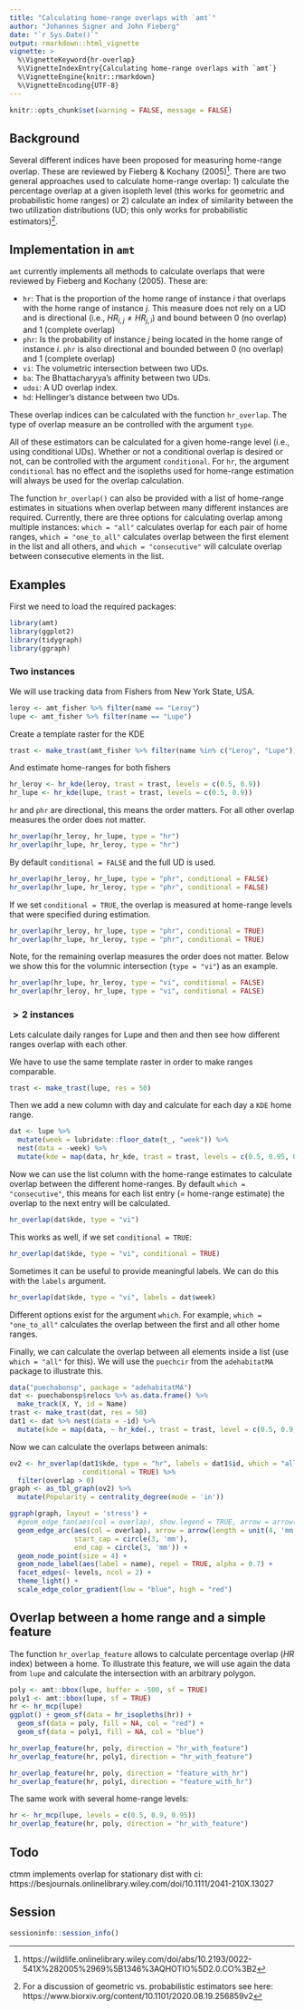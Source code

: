 ```yaml
---
title: "Calculating home-range overlaps with `amt`"
author: "Johannes Signer and John Fieberg"
date: "`r Sys.Date()`"
output: rmarkdown::html_vignette
vignette: >
  %\VignetteKeyword{hr-overlap}
  %\VignetteIndexEntry{Calculating home-range overlaps with `amt`}
  %\VignetteEngine{knitr::rmarkdown}
  %\VignetteEncoding{UTF-8}
---
```


```r
knitr::opts_chunk$set(warning = FALSE, message = FALSE)
```

## Background

Several different indices have been proposed for measuring home-range overlap. These are reviewed
by Fieberg & Kochany
(2005)^[https://wildlife.onlinelibrary.wiley.com/doi/abs/10.2193/0022-541X%282005%2969%5B1346%3AQHOTIO%5D2.0.CO%3B2].
There are two general approaches used to calculate home-range overlap: 1) calculate the percentage overlap at a given isopleth level (this works for geometric and probabilistic home ranges) or 2) calculate an index of
similarity between the two utilization distributions (UD; this only works for
probabilistic estimators)^[For a discussion of geometric vs. probabilistic estimators see here: https://www.biorxiv.org/content/10.1101/2020.08.19.256859v2].

## Implementation in `amt`

`amt` currently implements all methods to calculate overlaps that were reviewed by Fieberg and Kochany (2005). These are: 

- `hr`: That is the proportion of the home range of instance $i$ that overlaps with the home range of instance $j$. This measure does not rely on a UD and is directional (i.e., $HR_{i,j} \ne HR_{j,i}$) and bound between 0 (no overlap) and 1 (complete overlap)
- `phr`: Is the probability of instance $j$ being located in the home range of instance $i$. `phr` is also directional and bounded between 0 (no overlap) and 1 (complete overlap)
- `vi`: The volumetric intersection between two UDs.
- `ba`: The Bhattacharyya's affinity between two UDs. 
- `udoi`: A UD overlap index. 
- `hd`: Hellinger's distance between two UDs. 

These overlap indices can be calculated with the function `hr_overlap`. The type of overlap measure an be controlled with the argument `type`. 

All of these estimators can be calculated for a given home-range level (i.e., using conditional UDs). Whether or not a conditional overlap is desired or not, can be controlled with the argument `conditional`. For `hr`, the argument `conditional` has no effect and the isopleths used for home-range estimation will always be used for the overlap calculation. 

The function `hr_overlap()` can also be provided with a list of home-range estimates in situations when overlap between many different instances are required. Currently, there are three options for calculating overlap among multiple instances: `which = "all"` calculates overlap for each pair of home ranges, `which = "one_to_all"` calculates overlap between the first element in the list and all others, and `which = "consecutive"` will calculate overlap between consecutive elements in the list. 


## Examples

First we need to load the required packages: 

```r
library(amt)
library(ggplot2)
library(tidygraph)
library(ggraph)
```

### Two instances

We will use tracking data from Fishers from New York State, USA. 

```r
leroy <- amt_fisher %>% filter(name == "Leroy")
lupe <- amt_fisher %>% filter(name == "Lupe")
```

Create a template raster for the KDE

```r
trast <- make_trast(amt_fisher %>% filter(name %in% c("Leroy", "Lupe")), res = 50)
```

And estimate home-ranges for both fishers

```r
hr_leroy <- hr_kde(leroy, trast = trast, levels = c(0.5, 0.9))
hr_lupe <- hr_kde(lupe, trast = trast, levels = c(0.5, 0.9))
```

`hr` and `phr` are directional, this means the order matters. For all other overlap measures the order does not matter. 

```r
hr_overlap(hr_leroy, hr_lupe, type = "hr") 
hr_overlap(hr_lupe, hr_leroy, type = "hr")
```

By default `conditional = FALSE` and the full UD is used.

```r
hr_overlap(hr_leroy, hr_lupe, type = "phr", conditional = FALSE) 
hr_overlap(hr_lupe, hr_leroy, type = "phr", conditional = FALSE)
```

If we set `conditional = TRUE`, the overlap is measured at home-range levels that were specified during estimation. 

```r
hr_overlap(hr_leroy, hr_lupe, type = "phr", conditional = TRUE) 
hr_overlap(hr_lupe, hr_leroy, type = "phr", conditional = TRUE)
```

Note, for the remaining overlap measures the order does not matter. Below
we show this for the volumnic intersection (`type = "vi"`) as an example. 

```r
hr_overlap(hr_lupe, hr_leroy, type = "vi", conditional = FALSE)
hr_overlap(hr_leroy, hr_lupe, type = "vi", conditional = FALSE)
```

### $> 2$ instances

Lets calculate daily ranges for Lupe and then and then see how different
ranges overlap with each other.

We have to use the same template raster in order to make ranges comparable. 

```r
trast <- make_trast(lupe, res = 50)
```

Then we add a new column with day and calculate for each day a `KDE` home range. 

```r
dat <- lupe %>% 
  mutate(week = lubridate::floor_date(t_, "week")) %>% 
  nest(data = -week) %>% 
  mutate(kde = map(data, hr_kde, trast = trast, levels = c(0.5, 0.95, 0.99)))
```
  
Now we can use the list column with the home-range estimates to calculate
overlap between the different home-ranges. By default `which = "consecutive"`, this means for each list entry (= home-range estimate) the overlap to the next entry will be calculated.

```r
hr_overlap(dat$kde, type = "vi")
```

This works as well, if we set `conditional = TRUE`:

```r
hr_overlap(dat$kde, type = "vi", conditional = TRUE)
```

Sometimes it can be useful to provide meaningful labels. We can do this with
the `labels` argument.

```r
hr_overlap(dat$kde, type = "vi", labels = dat$week)
```

Different options exist for the argument `which`. For example, `which = "one_to_all"` calculates the overlap between the first and all other home ranges. 


Finally, we can calculate the overlap between all elements inside a list (use
`which = "all"` for this). We will use the `puechcir` from the `adehabitatMA` package to illustrate this. 


```r
data("puechabonsp", package = "adehabitatMA")
dat <- puechabonsp$relocs %>% as.data.frame() %>% 
  make_track(X, Y, id = Name)
trast <- make_trast(dat, res = 50)
dat1 <- dat %>% nest(data = -id) %>% 
  mutate(kde = map(data, ~ hr_kde(., trast = trast, level = c(0.5, 0.9, 0.99))))
```

Now we can calculate the overlaps between animals: 

```r
ov2 <- hr_overlap(dat1$kde, type = "hr", labels = dat1$id, which = "all", 
                  conditional = TRUE) %>% 
  filter(overlap > 0)
graph <- as_tbl_graph(ov2) %>% 
  mutate(Popularity = centrality_degree(mode = 'in')) 

ggraph(graph, layout = 'stress') + 
  #geom_edge_fan(aes(col = overlap), show.legend = TRUE, arrow = arrow()) + 
  geom_edge_arc(aes(col = overlap), arrow = arrow(length = unit(4, 'mm'), type = "closed"), 
                start_cap = circle(3, 'mm'),
                end_cap = circle(3, 'mm')) + 
  geom_node_point(size = 4) + 
  geom_node_label(aes(label = name), repel = TRUE, alpha = 0.7) +
  facet_edges(~ levels, ncol = 2) + 
  theme_light() +
  scale_edge_color_gradient(low = "blue", high = "red")
```
  
## Overlap between a home range and a simple feature

The function `hr_overlap_feature` allows to calculate percentage overlap ($HR$ index) between a home. To illustrate this feature, we will use again the data from `lupe` and calculate the intersection with an arbitrary polygon. 

```r
poly <- amt::bbox(lupe, buffer = -500, sf = TRUE)
poly1 <- amt::bbox(lupe, sf = TRUE)
hr <- hr_mcp(lupe)
ggplot() + geom_sf(data = hr_isopleths(hr)) + 
  geom_sf(data = poly, fill = NA, col = "red") +
  geom_sf(data = poly1, fill = NA, col = "blue")
```
```r
hr_overlap_feature(hr, poly, direction = "hr_with_feature")
hr_overlap_feature(hr, poly1, direction = "hr_with_feature")

hr_overlap_feature(hr, poly, direction = "feature_with_hr")
hr_overlap_feature(hr, poly1, direction = "feature_with_hr")
```

The same work with several home-range levels:

```r
hr <- hr_mcp(lupe, levels = c(0.5, 0.9, 0.95))
hr_overlap_feature(hr, poly, direction = "hr_with_feature")
```




## Todo

ctmm implements overlap for stationary dist with ci: https://besjournals.onlinelibrary.wiley.com/doi/10.1111/2041-210X.13027


## Session
```r
sessioninfo::session_info()
```

